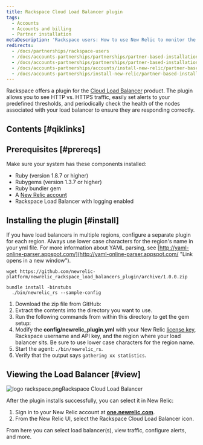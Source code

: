```yaml
---
title: Rackspace Cloud Load Balancer plugin
tags:
  - Accounts
  - Accounts and billing
  - Partner installation
metaDescription: 'Rackspace users: How to use New Relic to monitor the performance of your Rackspace Cloud Load Balancer.'
redirects:
  - /docs/partnerships/rackspace-users
  - /docs/accounts-partnerships/partnerships/partner-based-installation/rackspace-cloud-load-balancer
  - /docs/accounts-partnerships/partnerships/partner-based-installation/rackspace-cloud-load-balancer-plugin
  - /docs/accounts-partnerships/accounts/install-new-relic/partner-based-installation/rackspace-cloud-load-balancer-plugin
  - /docs/accounts-partnerships/install-new-relic/partner-based-installation/rackspace-cloud-load-balancer-plugin
---
```



Rackspace offers a plugin for the [Cloud Load Balancer](http://www.rackspace.com/cloud/load-balancing/ "Link opens in a new window") product. The plugin allows you to see HTTP vs. HTTPS traffic, easily set alerts to your predefined thresholds, and periodically check the health of the nodes associated with your load balancer to ensure they are responding correctly.

## Contents [#qiklinks]

## Prerequisites [#prereqs]

Make sure your system has these components installed:

* Ruby (version 1.8.7 or higher)
* Rubygems (version 1.3.7 or higher)
* Ruby bundler gem
* A [New Relic account](http://newrelic.com/signup "Link opens in a new window")
* Rackspace Load Balancer with logging enabled

## Installing the plugin [#install]

If you have load balancers in multiple regions, configure a separate plugin for each region. Always use lower case characters for the region's name in your yml file. For more information about YAML parsing, see [http://yaml-online-parser.appspot.com/](http://yaml-online-parser.appspot.com/ "Link opens in a new window").

```
wget https://github.com/newrelic-platform/newrelic_rackspace_load_balancers_plugin/archive/1.0.0.zip
```

```
bundle install -binstubs
  ./bin/newrelic_rs --sample-config
```

1. Download the zip file from GitHub:
2. Extract the contents into the directory you want to use.
3. Run the following commands from within this directory to get the gem setup:
4. Modify the **config/newrelic_plugin.yml** with your New Relic [license key](/docs/subscriptions/license-key), Rackspace username and API key, and the region where your load balancer sits. Be sure to use lower case characters for the region name.
5. Start the agent: `./bin/newrelic_rs`.
6. Verify that the output says `gathering xx statistics`.

## Viewing the Load Balancer [#view]

<img title="logo rackspace.png" alt="logo rackspace.png" src={logoRackspace}/>Rackspace Cloud Load Balancer

After the plugin installs successfully, you can select it in New Relic:

1. Sign in to your New Relic account at **[one.newrelic.com](https://one.newrelic.com)**.
2. From the New Relic UI, select the Rackspace Cloud Load Balancer icon.

From here you can select load balancer(s), view traffic, configure alerts, and more.
